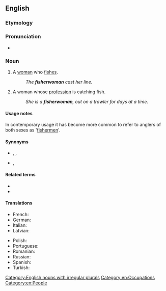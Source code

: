 ==English==

===Etymology===
{{compound|en|fisher|woman}}

===Pronunciation===
* {{a|UK}} {{IPA|/ˈfɪʃəˌwʊmən/|lang=en}}

===Noun===
{{en-noun|fisherwomen}}

# A [[woman]] who [[fish#Verb|fishes]].
#: ''The '''fisherwoman''' cast her line.''
# A woman whose [[profession]] is catching fish.
#: ''She is a '''fisherwoman''', out on a trawler for days at a time.''

====Usage notes====
In contemporary usage it has become more common to refer to anglers of both sexes as '[[fisherman|fishermen]]'.

====Synonyms====
* {{sense|woman who fishes}} {{l|en|fisherman}}, {{l|en|angler}}, {{l|en|fisher}}
* {{sense|woman whose profession is catching fish}} {{l|en|fisherman}}, {{l|en|fisher}}

====Related terms====
* {{l|en|fish}}
* {{l|en|fishing}}

====Translations====
{{trans-top|woman catching fish}}
* French: {{t+|fr|pêcheuse|f}}
* German: {{t|de|Fischerin|f}}
* Italian: {{t|it|pescatrice|f}}
* Latvian: {{t|lv|zvejniece|f}}
{{trans-mid}}
* Polish: {{t|pl|rybaczka|f}}
* Portuguese: {{t+|pt|pescadora|f}}
* Romanian: {{t|ro|[[femeie]]-[[pescar]]|f}}
* Russian: {{t+|ru|рыба́чка|f}}
* Spanish: {{t+|es|pescadora|f}}
* Turkish: {{t+|tr|balıkçı}}
{{trans-bottom}}

[[Category:English nouns with irregular plurals]]
[[Category:en:Occupations]]
[[Category:en:People]]